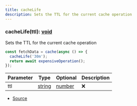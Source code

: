 ```yaml
---
title: cacheLife
description: Sets the TTL for the current cache operation
---
```



### cacheLife(ttl): [void](https://developer.mozilla.org/en-US/docs/Web/JavaScript/Reference/Global_Objects/undefined)

Sets the TTL for the current cache operation

```ts
const fetchData = cache(async () => {
  cacheLife('30m');
  return await expensiveOperation();
});
```

| Parameter | Type | Optional | Description |
| ----------- | ----------- | ----------- | ----------- |
| ttl | [string](https://developer.mozilla.org/en-US/docs/Web/JavaScript/Reference/Global_Objects/String) | [number](https://developer.mozilla.org/en-US/docs/Web/JavaScript/Reference/Global_Objects/Number) | ❌ | Time-to-live in milliseconds or as a string (e.g., '1h', '5m') |


- [Source](https://github.com/underctrl-io/commandkit/blob/f8cc07d11d2ae5ed7f529adff1649936223e27b2/packages/commandkit/src/cache/cache.ts#L238)